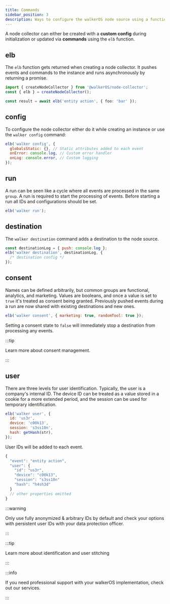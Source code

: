 ```yaml
---
title: Commands
sidebar_position: 3
description: Ways to configure the walkerOS node source using a function
---
```



A node collector can either be created with a
**custom&nbsp;<Link to="/docs/collectors/node-collector/configuration">config</Link>** during
initialization or updated via **commands** using the `elb` function.

## elb

The `elb` function gets returned when creating a node collector. It pushes events
and commands to the instance and runs asynchronously by returning a promise.

```ts
import { createNodeCollector } from '@walkerOS/node-collector';
const { elb } = createNodeCollector();

const result = await elb('entity action', { foo: 'bar' });
```

## config

To&nbsp;<Link to="/docs/collectors/node-collector/configuration">configure</Link> the node
collector either do it while creating an instance or use the `walker config`
command:

```js
elb('walker config', {
  globalsStatic: {}, // Static attributes added to each event
  onError: console.log, // Custom error handler
  onLog: console.error, // Custom logging
});
```

## run

A run can be seen like a cycle where all events are processed in the same
`group`. A run is required to start the processing of events. Before starting a
run all IDs and configurations should be set.

```js
elb('walker run');
```

## destination

The `walker destination` command adds a destination to the node source.

```js
const destinationLog = { push: console.log };
elb('walker destination', destinationLog, {
  /* destination config */
});
```

## consent

Names can be defined arbitrarily, but common groups are functional, analytics,
and marketing. Values are booleans, and once a value is set to `true` it's
treated as consent being granted. Previously pushed events during a run are now
shared with existing destinations and new ones.

```js
elb('walker consent', { marketing: true, randomTool: true });
```

Setting a consent state to `false` will immediately stop a destination from
processing any events.

:::tip

Learn more about&nbsp;<Link to="/docs/consent_management/overview">consent
management</Link>.

:::

## user

There are three levels for user identification. Typically, the user is a
company's internal ID. The device ID can be treated as a value stored in a
cookie for a more extended period, and the session can be used for temporary
identification.

```js
elb('walker user', {
  id: 'us3r',
  device: 'c00k13',
  session: 's3ss10n',
  hash: getHash(str),
});
```

User IDs will be added to each event.

```js
{
  "event": "entity action",
  "user": {
    "id": "us3r",
    "device": "c00k13",
    "session": "s3ss10n"
    "hash": "h4sh3d"
  }
  // other properties omitted
}
```

:::warning

Only use fully anonymized & arbitrary IDs by default and check your options with
persistent user IDs with your data protection officer.

:::

:::tip

Learn more about identification and&nbsp;<Link to="/docs/user_stitching">user
stitching</Link>

:::

:::info

If you need professional support with your walkerOS implementation, check out
our&nbsp;<Link to="/services">services</Link>.

:::
